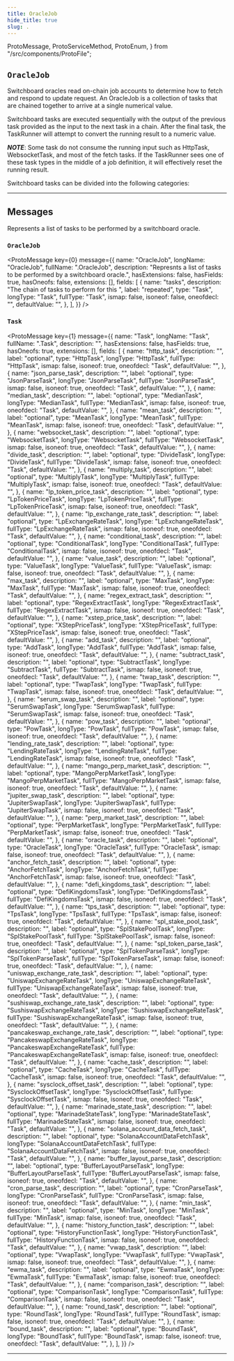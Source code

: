 ```yaml
---
title: OracleJob
hide_title: true
slug: .
---
```


  ProtoMessage,
  ProtoServiceMethod,
  ProtoEnum,
} from "/src/components/ProtoFile";

## `OracleJob`

Switchboard oracles read on-chain job accounts to determine how to fetch and
respond to update request. An OracleJob is a collection of tasks that are
chained together to arrive at a single numerical value.

Switchboard tasks are executed sequentially with the output of the previous task
provided as the input to the next task in a chain. After the final task, the
TaskRunner will attempt to convert the running result to a numeric value.

**_NOTE_**: Some task do not consume the running input such as HttpTask,
WebsocketTask, and most of the fetch tasks. If the TaskRunner sees one of these
task types in the middle of a job definition, it will effectively reset the
running result.

Switchboard tasks can be divided into the following categories:


<TaskCategories />

---

## Messages

Represents a list of tasks to be performed by a switchboard oracle.

### `OracleJob`

<ProtoMessage
  key={0}
  message={{
    name: "OracleJob",
    longName: "OracleJob",
    fullName: ".OracleJob",
    description:
      "Represnts a list of tasks to be performed by a switchboard oracle.",
    hasExtensions: false,
    hasFields: true,
    hasOneofs: false,
    extensions: [],
    fields: [
      {
        name: "tasks",
        description: "The chain of tasks to perform for this ",
        label: "repeated",
        type: "Task",
        longType: "Task",
        fullType: "Task",
        ismap: false,
        isoneof: false,
        oneofdecl: "",
        defaultValue: "",
      },
    ],
  }}
/>

### `Task`

<ProtoMessage
  key={1}
  message={{
    name: "Task",
    longName: "Task",
    fullName: ".Task",
    description: "",
    hasExtensions: false,
    hasFields: true,
    hasOneofs: true,
    extensions: [],
    fields: [
      {
        name: "http_task",
        description: "",
        label: "optional",
        type: "HttpTask",
        longType: "HttpTask",
        fullType: "HttpTask",
        ismap: false,
        isoneof: true,
        oneofdecl: "Task",
        defaultValue: "",
      },
      {
        name: "json_parse_task",
        description: "",
        label: "optional",
        type: "JsonParseTask",
        longType: "JsonParseTask",
        fullType: "JsonParseTask",
        ismap: false,
        isoneof: true,
        oneofdecl: "Task",
        defaultValue: "",
      },
      {
        name: "median_task",
        description: "",
        label: "optional",
        type: "MedianTask",
        longType: "MedianTask",
        fullType: "MedianTask",
        ismap: false,
        isoneof: true,
        oneofdecl: "Task",
        defaultValue: "",
      },
      {
        name: "mean_task",
        description: "",
        label: "optional",
        type: "MeanTask",
        longType: "MeanTask",
        fullType: "MeanTask",
        ismap: false,
        isoneof: true,
        oneofdecl: "Task",
        defaultValue: "",
      },
      {
        name: "websocket_task",
        description: "",
        label: "optional",
        type: "WebsocketTask",
        longType: "WebsocketTask",
        fullType: "WebsocketTask",
        ismap: false,
        isoneof: true,
        oneofdecl: "Task",
        defaultValue: "",
      },
      {
        name: "divide_task",
        description: "",
        label: "optional",
        type: "DivideTask",
        longType: "DivideTask",
        fullType: "DivideTask",
        ismap: false,
        isoneof: true,
        oneofdecl: "Task",
        defaultValue: "",
      },
      {
        name: "multiply_task",
        description: "",
        label: "optional",
        type: "MultiplyTask",
        longType: "MultiplyTask",
        fullType: "MultiplyTask",
        ismap: false,
        isoneof: true,
        oneofdecl: "Task",
        defaultValue: "",
      },
      {
        name: "lp_token_price_task",
        description: "",
        label: "optional",
        type: "LpTokenPriceTask",
        longType: "LpTokenPriceTask",
        fullType: "LpTokenPriceTask",
        ismap: false,
        isoneof: true,
        oneofdecl: "Task",
        defaultValue: "",
      },
      {
        name: "lp_exchange_rate_task",
        description: "",
        label: "optional",
        type: "LpExchangeRateTask",
        longType: "LpExchangeRateTask",
        fullType: "LpExchangeRateTask",
        ismap: false,
        isoneof: true,
        oneofdecl: "Task",
        defaultValue: "",
      },
      {
        name: "conditional_task",
        description: "",
        label: "optional",
        type: "ConditionalTask",
        longType: "ConditionalTask",
        fullType: "ConditionalTask",
        ismap: false,
        isoneof: true,
        oneofdecl: "Task",
        defaultValue: "",
      },
      {
        name: "value_task",
        description: "",
        label: "optional",
        type: "ValueTask",
        longType: "ValueTask",
        fullType: "ValueTask",
        ismap: false,
        isoneof: true,
        oneofdecl: "Task",
        defaultValue: "",
      },
      {
        name: "max_task",
        description: "",
        label: "optional",
        type: "MaxTask",
        longType: "MaxTask",
        fullType: "MaxTask",
        ismap: false,
        isoneof: true,
        oneofdecl: "Task",
        defaultValue: "",
      },
      {
        name: "regex_extract_task",
        description: "",
        label: "optional",
        type: "RegexExtractTask",
        longType: "RegexExtractTask",
        fullType: "RegexExtractTask",
        ismap: false,
        isoneof: true,
        oneofdecl: "Task",
        defaultValue: "",
      },
      {
        name: "xstep_price_task",
        description: "",
        label: "optional",
        type: "XStepPriceTask",
        longType: "XStepPriceTask",
        fullType: "XStepPriceTask",
        ismap: false,
        isoneof: true,
        oneofdecl: "Task",
        defaultValue: "",
      },
      {
        name: "add_task",
        description: "",
        label: "optional",
        type: "AddTask",
        longType: "AddTask",
        fullType: "AddTask",
        ismap: false,
        isoneof: true,
        oneofdecl: "Task",
        defaultValue: "",
      },
      {
        name: "subtract_task",
        description: "",
        label: "optional",
        type: "SubtractTask",
        longType: "SubtractTask",
        fullType: "SubtractTask",
        ismap: false,
        isoneof: true,
        oneofdecl: "Task",
        defaultValue: "",
      },
      {
        name: "twap_task",
        description: "",
        label: "optional",
        type: "TwapTask",
        longType: "TwapTask",
        fullType: "TwapTask",
        ismap: false,
        isoneof: true,
        oneofdecl: "Task",
        defaultValue: "",
      },
      {
        name: "serum_swap_task",
        description: "",
        label: "optional",
        type: "SerumSwapTask",
        longType: "SerumSwapTask",
        fullType: "SerumSwapTask",
        ismap: false,
        isoneof: true,
        oneofdecl: "Task",
        defaultValue: "",
      },
      {
        name: "pow_task",
        description: "",
        label: "optional",
        type: "PowTask",
        longType: "PowTask",
        fullType: "PowTask",
        ismap: false,
        isoneof: true,
        oneofdecl: "Task",
        defaultValue: "",
      },
      {
        name: "lending_rate_task",
        description: "",
        label: "optional",
        type: "LendingRateTask",
        longType: "LendingRateTask",
        fullType: "LendingRateTask",
        ismap: false,
        isoneof: true,
        oneofdecl: "Task",
        defaultValue: "",
      },
      {
        name: "mango_perp_market_task",
        description: "",
        label: "optional",
        type: "MangoPerpMarketTask",
        longType: "MangoPerpMarketTask",
        fullType: "MangoPerpMarketTask",
        ismap: false,
        isoneof: true,
        oneofdecl: "Task",
        defaultValue: "",
      },
      {
        name: "jupiter_swap_task",
        description: "",
        label: "optional",
        type: "JupiterSwapTask",
        longType: "JupiterSwapTask",
        fullType: "JupiterSwapTask",
        ismap: false,
        isoneof: true,
        oneofdecl: "Task",
        defaultValue: "",
      },
      {
        name: "perp_market_task",
        description: "",
        label: "optional",
        type: "PerpMarketTask",
        longType: "PerpMarketTask",
        fullType: "PerpMarketTask",
        ismap: false,
        isoneof: true,
        oneofdecl: "Task",
        defaultValue: "",
      },
      {
        name: "oracle_task",
        description: "",
        label: "optional",
        type: "OracleTask",
        longType: "OracleTask",
        fullType: "OracleTask",
        ismap: false,
        isoneof: true,
        oneofdecl: "Task",
        defaultValue: "",
      },
      {
        name: "anchor_fetch_task",
        description: "",
        label: "optional",
        type: "AnchorFetchTask",
        longType: "AnchorFetchTask",
        fullType: "AnchorFetchTask",
        ismap: false,
        isoneof: true,
        oneofdecl: "Task",
        defaultValue: "",
      },
      {
        name: "defi_kingdoms_task",
        description: "",
        label: "optional",
        type: "DefiKingdomsTask",
        longType: "DefiKingdomsTask",
        fullType: "DefiKingdomsTask",
        ismap: false,
        isoneof: true,
        oneofdecl: "Task",
        defaultValue: "",
      },
      {
        name: "tps_task",
        description: "",
        label: "optional",
        type: "TpsTask",
        longType: "TpsTask",
        fullType: "TpsTask",
        ismap: false,
        isoneof: true,
        oneofdecl: "Task",
        defaultValue: "",
      },
      {
        name: "spl_stake_pool_task",
        description: "",
        label: "optional",
        type: "SplStakePoolTask",
        longType: "SplStakePoolTask",
        fullType: "SplStakePoolTask",
        ismap: false,
        isoneof: true,
        oneofdecl: "Task",
        defaultValue: "",
      },
      {
        name: "spl_token_parse_task",
        description: "",
        label: "optional",
        type: "SplTokenParseTask",
        longType: "SplTokenParseTask",
        fullType: "SplTokenParseTask",
        ismap: false,
        isoneof: true,
        oneofdecl: "Task",
        defaultValue: "",
      },
      {
        name: "uniswap_exchange_rate_task",
        description: "",
        label: "optional",
        type: "UniswapExchangeRateTask",
        longType: "UniswapExchangeRateTask",
        fullType: "UniswapExchangeRateTask",
        ismap: false,
        isoneof: true,
        oneofdecl: "Task",
        defaultValue: "",
      },
      {
        name: "sushiswap_exchange_rate_task",
        description: "",
        label: "optional",
        type: "SushiswapExchangeRateTask",
        longType: "SushiswapExchangeRateTask",
        fullType: "SushiswapExchangeRateTask",
        ismap: false,
        isoneof: true,
        oneofdecl: "Task",
        defaultValue: "",
      },
      {
        name: "pancakeswap_exchange_rate_task",
        description: "",
        label: "optional",
        type: "PancakeswapExchangeRateTask",
        longType: "PancakeswapExchangeRateTask",
        fullType: "PancakeswapExchangeRateTask",
        ismap: false,
        isoneof: true,
        oneofdecl: "Task",
        defaultValue: "",
      },
      {
        name: "cache_task",
        description: "",
        label: "optional",
        type: "CacheTask",
        longType: "CacheTask",
        fullType: "CacheTask",
        ismap: false,
        isoneof: true,
        oneofdecl: "Task",
        defaultValue: "",
      },
      {
        name: "sysclock_offset_task",
        description: "",
        label: "optional",
        type: "SysclockOffsetTask",
        longType: "SysclockOffsetTask",
        fullType: "SysclockOffsetTask",
        ismap: false,
        isoneof: true,
        oneofdecl: "Task",
        defaultValue: "",
      },
      {
        name: "marinade_state_task",
        description: "",
        label: "optional",
        type: "MarinadeStateTask",
        longType: "MarinadeStateTask",
        fullType: "MarinadeStateTask",
        ismap: false,
        isoneof: true,
        oneofdecl: "Task",
        defaultValue: "",
      },
      {
        name: "solana_account_data_fetch_task",
        description: "",
        label: "optional",
        type: "SolanaAccountDataFetchTask",
        longType: "SolanaAccountDataFetchTask",
        fullType: "SolanaAccountDataFetchTask",
        ismap: false,
        isoneof: true,
        oneofdecl: "Task",
        defaultValue: "",
      },
      {
        name: "buffer_layout_parse_task",
        description: "",
        label: "optional",
        type: "BufferLayoutParseTask",
        longType: "BufferLayoutParseTask",
        fullType: "BufferLayoutParseTask",
        ismap: false,
        isoneof: true,
        oneofdecl: "Task",
        defaultValue: "",
      },
      {
        name: "cron_parse_task",
        description: "",
        label: "optional",
        type: "CronParseTask",
        longType: "CronParseTask",
        fullType: "CronParseTask",
        ismap: false,
        isoneof: true,
        oneofdecl: "Task",
        defaultValue: "",
      },
      {
        name: "min_task",
        description: "",
        label: "optional",
        type: "MinTask",
        longType: "MinTask",
        fullType: "MinTask",
        ismap: false,
        isoneof: true,
        oneofdecl: "Task",
        defaultValue: "",
      },
      {
        name: "history_function_task",
        description: "",
        label: "optional",
        type: "HistoryFunctionTask",
        longType: "HistoryFunctionTask",
        fullType: "HistoryFunctionTask",
        ismap: false,
        isoneof: true,
        oneofdecl: "Task",
        defaultValue: "",
      },
      {
        name: "vwap_task",
        description: "",
        label: "optional",
        type: "VwapTask",
        longType: "VwapTask",
        fullType: "VwapTask",
        ismap: false,
        isoneof: true,
        oneofdecl: "Task",
        defaultValue: "",
      },
      {
        name: "ewma_task",
        description: "",
        label: "optional",
        type: "EwmaTask",
        longType: "EwmaTask",
        fullType: "EwmaTask",
        ismap: false,
        isoneof: true,
        oneofdecl: "Task",
        defaultValue: "",
      },
      {
        name: "comparison_task",
        description: "",
        label: "optional",
        type: "ComparisonTask",
        longType: "ComparisonTask",
        fullType: "ComparisonTask",
        ismap: false,
        isoneof: true,
        oneofdecl: "Task",
        defaultValue: "",
      },
      {
        name: "round_task",
        description: "",
        label: "optional",
        type: "RoundTask",
        longType: "RoundTask",
        fullType: "RoundTask",
        ismap: false,
        isoneof: true,
        oneofdecl: "Task",
        defaultValue: "",
      },
      {
        name: "bound_task",
        description: "",
        label: "optional",
        type: "BoundTask",
        longType: "BoundTask",
        fullType: "BoundTask",
        ismap: false,
        isoneof: true,
        oneofdecl: "Task",
        defaultValue: "",
      },
    ],
  }}
/>

---
